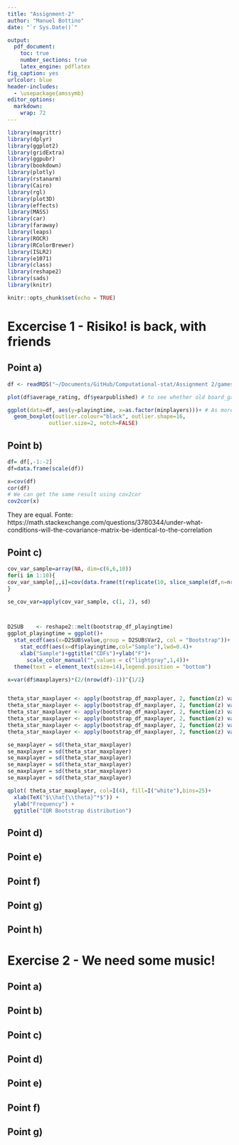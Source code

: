 ```yaml
---
title: "Assignment-2"
author: "Manuel Bottino"
date: "`r Sys.Date()`"

output:
  pdf_document: 
    toc: true
    number_sections: true
    latex_engine: pdflatex
fig_caption: yes
urlcolor: blue
header-includes:
  - \usepackage{amssymb}
editor_options: 
  markdown: 
    wrap: 72
---
```


```r
library(magrittr)
library(dplyr)
library(ggplot2)
library(gridExtra)
library(ggpubr)
library(bookdown)
library(plotly)
library(rstanarm)
library(Cairo)
library(rgl)
library(plot3D)
library(effects)
library(MASS)
library(car)
library(faraway)
library(leaps)
library(ROCR)
library(RColorBrewer)
library(ISLR2)
library(e1071)
library(class)
library(reshape2)
library(sads)
library(knitr)
```
```r
knitr::opts_chunk$set(echo = TRUE)
```


# Excercise 1 - Risiko! is back, with friends




## Point a)
```r
df <- readRDS("~/Documents/GitHub/Computational-stat/Assignment 2/games_preprocessed.RDS")

plot(df$average_rating, df$yearpublished) # to see whether old board_games tend to be preferred more because of their assessed popularity

ggplot(data=df, aes(y=playingtime, x=as.factor(minplayers)))+ # As more player play are needed to start the game,                                                                 the average duration increases
  geom_boxplot(outlier.colour="black", outlier.shape=16,
             outlier.size=2, notch=FALSE)
```
## Point b)
```r
df= df[,-1:-2]
df=data.frame(scale(df))
```

```r
x=cov(df)
cor(df)
# We can get the same result using cov2cor
cov2cor(x)
```
They are equal. Fonte: https://math.stackexchange.com/questions/3780344/under-what-conditions-will-the-covariance-matrix-be-identical-to-the-correlation

## Point c)
```r

cov_var_sample=array(NA, dim=c(6,6,10))
for(i in 1:10){
cov_var_sample[,,i]=cov(data.frame(t(replicate(10, slice_sample(df,n=nrow(df), replace=TRUE)))[i,]))
}

se_cov_var=apply(cov_var_sample, c(1, 2), sd)



D2SUB    <- reshape2::melt(bootstrap_df_playingtime)
ggplot_playingtime = ggplot()+
  stat_ecdf(aes(x=D2SUB$value,group = D2SUB$Var2, col = "Bootstrap"))+
    stat_ecdf(aes(x=df$playingtime,col="Sample"),lwd=0.4)+
    xlab("Sample")+ggtitle("CDFs")+ylab("F")+
      scale_color_manual("",values = c("lightgray",1,4))+
  theme(text = element_text(size=14),legend.position = "bottom")
```


```r
x=var(df$maxplayers)*(2/(nrow(df)-1))^{1/2}


theta_star_maxplayer <- apply(bootstrap_df_maxplayer, 2, function(z) var(z))
theta_star_maxplayer <- apply(bootstrap_df_maxplayer, 2, function(z) var(z))
theta_star_maxplayer <- apply(bootstrap_df_maxplayer, 2, function(z) var(z))
theta_star_maxplayer <- apply(bootstrap_df_maxplayer, 2, function(z) var(z))
theta_star_maxplayer <- apply(bootstrap_df_maxplayer, 2, function(z) var(z))
theta_star_maxplayer <- apply(bootstrap_df_maxplayer, 2, function(z) var(z))

se_maxplayer = sd(theta_star_maxplayer)
se_maxplayer = sd(theta_star_maxplayer)
se_maxplayer = sd(theta_star_maxplayer)
se_maxplayer = sd(theta_star_maxplayer)
se_maxplayer = sd(theta_star_maxplayer)
se_maxplayer = sd(theta_star_maxplayer)

qplot( theta_star_maxplayer, col=I(4), fill=I("white"),bins=25)+
  xlab(TeX("$\\hat{\\theta}^*$")) + 
  ylab("Frequency") + 
  ggtitle("IQR Bootstrap distribution")
```







## Point d)

## Point e)

## Point f)

## Point g)

## Point h)


# Exercise 2 - We need some music!


## Point a)

## Point b)

## Point c)

## Point d)

## Point e)

## Point f)

## Point g)




